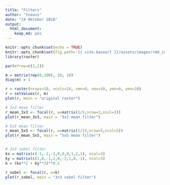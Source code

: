 ```yaml
---
title: "Filters"
author: "tnauss"
date: "14 Oktober 2018"
output: 
  html_document: 
    keep_md: yes
---
```


```r
knitr::opts_chunk$set(echo = TRUE)
knitr::opts_chunk$set(fig.path='{{ site.baseurl }}/assets/images/rmd_images/e01-01/')
library(raster)
```


```r
par(mfrow=c(2,2))

m = matrix(rep(0,100), 10, 10)
diag(m) = 1

r = raster(nrows=10, ncols=10, xmn=0, xmx=10, ymn=0, ymx=10)
r = setValues(r, m)
plot(r, main = "original raster")

# 3x3 mean filter
r_mean_3x3 <- focal(r, w=matrix(1/9,nrow=3,ncol=3))
plot(r_mean_3x3, main = "3x3 mean filter")

# 5x5 mean filter
r_mean_5x5 <- focal(r, w=matrix(1/25,nrow=5,ncol=5))
plot(r_mean_5x5, main = "5x5 mean filter")


# 3x3 sobel filter
kx = matrix(c(-1,-2,-1,0,0,0,1,2,1), ncol=3)
ky = matrix(c(1,0,-1,2,0,-2,1,0,-1), ncol=3)
k = (kx**2 + ky**2)**0.5

r_sobel <- focal(r, w=k)
plot(r_sobel, main = "3x3 sobel filter")
```

